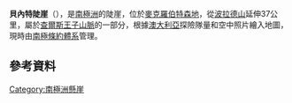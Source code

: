 {{Coord|70|36|S|64|19|E|source:GNIS|display=title}}

'''貝內特陡崖'''（{{lang-en|Bennett Escarpment}}），是[[南極洲|南極洲]]的陡崖，位於[[麥克羅伯特森地|麥克羅伯特森地]]，從[[波拉德山|波拉德山]]延伸37公里，屬於[[查爾斯王子山脈|查爾斯王子山脈]]的一部分，根據[[澳大利亞|澳大利亞]]探險隊量和空中照片繪入地圖，現時由[[南極條約體系|南極條約體系]]管理。

==參考資料==
{{cite gnis | type = antarid | id = 1230| name = Bennett Escarpment | accessdate = 2011-06-02}}

[[Category:南極洲懸崖|Category:南極洲懸崖]]


{{Antarctica-geo-stub}}
